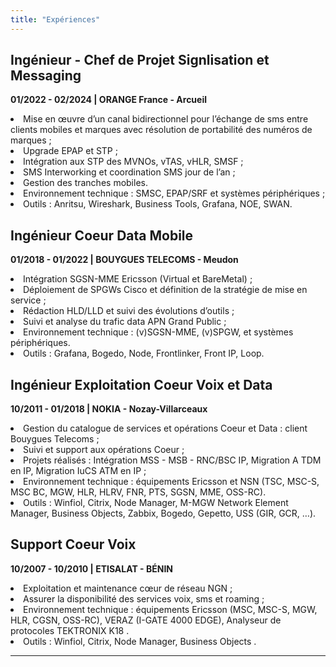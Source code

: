 ```yaml
---
title: "Expériences"
---
```


## Ingénieur - Chef de Projet Signlisation et Messaging

**01/2022 - 02/2024 \| ORANGE France - Arcueil**

<li>Mise en œuvre d'un canal bidirectionnel pour l'échange de sms entre clients mobiles et marques avec résolution de portabilité des numéros de marques ;</li>

<li>Upgrade EPAP et STP ;</li>

<li>Intégration aux STP des MVNOs, vTAS, vHLR, SMSF ;</li>

<li>SMS Interworking et coordination SMS jour de l'an ;</li>

<li>Gestion des tranches mobiles.</li>

<li>Environnement technique : SMSC, EPAP/SRF et systèmes périphériques ;</li>

<li>Outils : Anritsu, Wireshark, Business Tools, Grafana, NOE, SWAN.</li>

## Ingénieur Coeur Data Mobile

**01/2018 - 01/2022 \| BOUYGUES TELECOMS - Meudon**

<li>Intégration SGSN-MME Ericsson (Virtual et BareMetal) ;</li>

<li>Déploiement de SPGWs Cisco et définition de la stratégie de mise en service ;</li>

<li>Rédaction HLD/LLD et suivi des évolutions d'outils ;</li>

<li>Suivi et analyse du trafic data APN Grand Public ;</li>

<li>Environnement technique : (v)SGSN-MME, (v)SPGW, et systèmes périphériques.</li>

<li>Outils : Grafana, Bogedo, Node, Frontlinker, Front IP, Loop.</li>

## Ingénieur Exploitation Coeur Voix et Data

**10/2011 - 01/2018 \| NOKIA - Nozay-Villarceaux**

<li>Gestion du catalogue de services et opérations Coeur et Data : client Bouygues Telecoms ;</li>

<li>Suivi et support aux opérations Coeur ;</li>

<li>Projets réalisés : Intégration MSS - MSB - RNC/BSC IP, Migration A TDM en IP, Migration IuCS ATM en IP ;</li>

<li>Environnement technique : équipements Ericsson et NSN (TSC, MSC-S, MSC BC, MGW, HLR, HLRV, FNR, PTS, SGSN, MME, OSS-RC).</li>

<li>Outils : Winfiol, Citrix, Node Manager, M-MGW Network Element Manager, Business Objects, Zabbix, Bogedo, Gepetto, USS (GIR, GCR, ...).</li>

## Support Coeur Voix

**10/2007 - 10/2010 \| ETISALAT - BÉNIN**

<li>Exploitation et maintenance cœur de réseau NGN ;</li>

<li>Assurer la disponibilité des services voix, sms et roaming ;</li>

<li>Environnement technique : équipements Ericsson (MSC, MSC-S, MGW, HLR, CGSN, OSS-RC), VERAZ (I-GATE 4000 EDGE), Analyseur de protocoles TEKTRONIX K18 .</li>

<li>Outils : Winfiol, Citrix, Node Manager, Business Objects .</li>

------------------------------------------------------------------------
